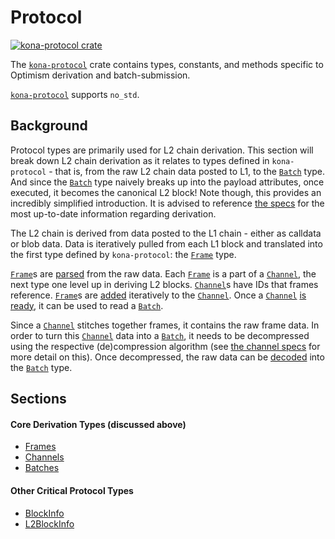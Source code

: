 # Protocol

<a href="https://crates.io/crates/kona-protocol"><img src="https://img.shields.io/crates/v/kona-protocol.svg" alt="kona-protocol crate" /></a>

The [`kona-protocol`][protocol] crate contains types, constants, and methods
specific to Optimism derivation and batch-submission.

[`kona-protocol`][protocol] supports `no_std`.

## Background

Protocol types are primarily used for L2 chain derivation. This section will
break down L2 chain derivation as it relates to types defined in
`kona-protocol` - that is, from the raw L2 chain data posted to L1, to the
[`Batch`][batch] type. And since the [`Batch`][batch] type naively breaks up
into the payload attributes, once executed, it becomes the canonical L2 block!
Note though, this provides an incredibly simplified introduction. It is advised
to reference [the specs][s] for the most up-to-date information regarding
derivation.

The L2 chain is derived from data posted to the L1 chain - either as calldata
or blob data. Data is iteratively pulled from each L1 block and translated
into the first type defined by `kona-protocol`: the [`Frame`][frame] type.

[`Frame`][frame]s are [parsed][parsed] from the raw data. Each [`Frame`][frame]
is a part of a [`Channel`][channel], the next type one level up in deriving
L2 blocks. [`Channel`][channel]s have IDs that frames reference. [`Frame`][frame]s
are [added][added] iteratively to the [`Channel`][channel]. Once a
[`Channel`][channel] [is ready][ready], it can be used to read a [`Batch`][batch].

Since a [`Channel`][channel] stitches together frames, it contains the raw frame
data. In order to turn this [`Channel`][channel] data into a [`Batch`][batch],
it needs to be decompressed using the respective (de)compression algorithm
(see [the channel specs][channel-specs] for more detail on this). Once
decompressed, the raw data can be [decoded][decoded] into the [`Batch`][batch]
type.


## Sections

#### Core Derivation Types (discussed above)

- [Frames](./frames.mdx)
- [Channels](./channels.mdx)
- [Batches](./batches.mdx)

#### Other Critical Protocol Types

- [BlockInfo](./block-info.mdx)
- [L2BlockInfo](./l2-block-info.mdx)



[decoded]: https://docs.rs/kona-protocol/latest/kona_protocol/enum.Batch.html#method.decode
[batch]: https://docs.rs/kona-protocol/latest/kona_protocol/enum.Batch.html
[ready]: https://docs.rs/kona-protocol/latest/kona_protocol/struct.Channel.html#method.is_ready
[added]: https://docs.rs/kona-protocol/latest/kona_protocol/struct.Channel.html#method.add_frame
[channel]: https://docs.rs/kona-protocol/latest/kona_protocol/struct.Channel.html
[frame]: https://docs.rs/kona-protocol/latest/kona_protocol/struct.Frame.html
[parsed]: https://docs.rs/kona-protocol/latest/kona_protocol/struct.Frame.html#method.parse_frames

[protocol]: https://crates.io/crates/kona-protocol
[s]: https://specs.optimism.io/protocol/derivation.html#overview
[lcd]: https://specs.optimism.io/protocol/derivation.html#overview
[channel-specs]: https://specs.optimism.io/protocol/derivation.html#channel-format
